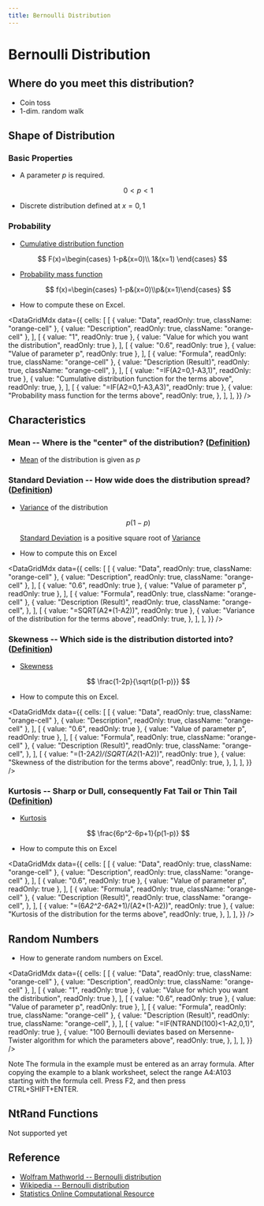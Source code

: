 ```yaml
---
title: Bernoulli Distribution
---
```



# Bernoulli Distribution

## Where do you meet this distribution?

- Coin toss
- 1-dim. random walk

## Shape of Distribution

### Basic Properties

- A parameter $p$ is required.

  $$
    0<p<1
  $$

- Discrete distribution defined at $x={0,1}$

### Probability

- [Cumulative distribution function](https://www.ntrand.com/glossary/#local_cumulative)

$$
  F(x)=\begin{cases} 1-p&(x=0)\\ 1&(x=1) \end{cases}
$$

- [Probability mass function](https://www.ntrand.com/glossary/#local_probabilitymass)

  $$
  f(x)=\begin{cases} 1-p&(x=0)\\p&(x=1)\end{cases}
  $$

- How to compute these on Excel.

<DataGridMdx
  data={{
    cells: [
      [
        { value: "Data", readOnly: true, className: "orange-cell" },
        { value: "Description", readOnly: true, className: "orange-cell" },
      ],
      [
        { value: "1", readOnly: true },
        { value: "Value for which you want the distribution", readOnly: true },
      ],
      [
        { value: "0.6", readOnly: true },
        { value: "Value of parameter p", readOnly: true },
      ],
      [
        { value: "Formula", readOnly: true, className: "orange-cell" },
        {
          value: "Description (Result)",
          readOnly: true,
          className: "orange-cell",
        },
      ],
      [
        { value: "=IF(A2=0,1-A3,1)", readOnly: true },
        {
          value: "Cumulative distribution function for the terms above",
          readOnly: true,
        },
      ],
      [
        { value: "=IF(A2=0,1-A3,A3)", readOnly: true },
        {
          value: "Probability mass function for the terms above",
          readOnly: true,
        },
      ],
    ],
  }}
/>

## Characteristics

### Mean -- Where is the "center" of the distribution? ([Definition](https://www.ntrand.com/glossary/#local_mean))

- [Mean](https://www.ntrand.com/glossary/#local_mean) of the distribution is given as $p$

### Standard Deviation -- How wide does the distribution spread? ([Definition](https://www.ntrand.com/glossary/#local_standard_deviation))

- [Variance](https://www.ntrand.com/glossary/#local_variance) of the distribution

  $$
  p(1-p)
  $$

  [Standard Deviation](https://www.ntrand.com/glossary/#local_standard_deviation) is a positive square root of [Variance](https://www.ntrand.com/glossary/#local_variance)

- How to compute this on Excel

<DataGridMdx
  data={{
    cells: [
      [
        { value: "Data", readOnly: true, className: "orange-cell" },
        { value: "Description", readOnly: true, className: "orange-cell" },
      ],
      [
        { value: "0.6", readOnly: true },
        { value: "Value of parameter p", readOnly: true },
      ],
      [
        { value: "Formula", readOnly: true, className: "orange-cell" },
        {
          value: "Description (Result)",
          readOnly: true,
          className: "orange-cell",
        },
      ],
      [
        { value: "=SQRT(A2*(1-A2))", readOnly: true },
        {
          value: "Variance of the distribution for the terms above",
          readOnly: true,
        },
      ],
    ],
  }}
/>

### Skewness -- Which side is the distribution distorted into? ([Definition](https://www.ntrand.com/glossary/#local_skewness))

- [Skewness](https://www.ntrand.com/glossary/#local_skewness)

  $$
  \frac{1-2p}{\sqrt{p(1-p)}}
  $$

- How to compute this on Excel.

<DataGridMdx
  data={{
    cells: [
      [
        { value: "Data", readOnly: true, className: "orange-cell" },
        { value: "Description", readOnly: true, className: "orange-cell" },
      ],
      [
        { value: "0.6", readOnly: true },
        { value: "Value of parameter p", readOnly: true },
      ],
      [
        { value: "Formula", readOnly: true, className: "orange-cell" },
        {
          value: "Description (Result)",
          readOnly: true,
          className: "orange-cell",
        },
      ],
      [
        { value: "=(1-2*A2)/(SQRT(A2*(1-A2))", readOnly: true },
        {
          value: "Skewness of the distribution for the terms above",
          readOnly: true,
        },
      ],
    ],
  }}
/>

### Kurtosis -- Sharp or Dull, consequently Fat Tail or Thin Tail ([Definition](https://www.ntrand.com/glossary/#local_kurtosis))

- [Kurtosis](https://www.ntrand.com/glossary/#local_kurtosis)

  $$
  \frac{6p^2-6p+1}{p(1-p)}
  $$

- How to compute this on Excel

<DataGridMdx
  data={{
    cells: [
      [
        { value: "Data", readOnly: true, className: "orange-cell" },
        { value: "Description", readOnly: true, className: "orange-cell" },
      ],
      [
        { value: "0.6", readOnly: true },
        { value: "Value of parameter p", readOnly: true },
      ],
      [
        { value: "Formula", readOnly: true, className: "orange-cell" },
        {
          value: "Description (Result)",
          readOnly: true,
          className: "orange-cell",
        },
      ],
      [
        { value: "=(6*A2^2-6*A2+1)/(A2*(1-A2))", readOnly: true },
        {
          value: "Kurtosis of the distribution for the terms above",
          readOnly: true,
        },
      ],
    ],
  }}
/>

## Random Numbers

- How to generate random numbers on Excel.

<DataGridMdx
  data={{
    cells: [
      [
        { value: "Data", readOnly: true, className: "orange-cell" },
        { value: "Description", readOnly: true, className: "orange-cell" },
      ],
      [
        { value: "1", readOnly: true },
        { value: "Value for which you want the distribution", readOnly: true },
      ],
      [
        { value: "0.6", readOnly: true },
        { value: "Value of parameter p", readOnly: true },
      ],
      [
        { value: "Formula", readOnly: true, className: "orange-cell" },
        {
          value: "Description (Result)",
          readOnly: true,
          className: "orange-cell",
        },
      ],
      [
        { value: "=IF(NTRAND(100)<1-A2,0,1)", readOnly: true },
        {
          value:
            "100 Bernoulli deviates based on Mersenne-Twister algorithm for which the parameters above",
          readOnly: true,
        },
      ],
    ],
  }}
/>

Note The formula in the example must be entered as an array formula. After copying the example to a blank worksheet, select the range A4:A103 starting with the formula cell. Press F2, and then press CTRL+SHIFT+ENTER.

## NtRand Functions

Not supported yet

## Reference

- [Wolfram Mathworld -- Bernoulli distribution](http://mathworld.wolfram.com/BernoulliDistribution.html)
- [Wikipedia -- Bernoulli distribution](http://en.wikipedia.org/wiki/Bernoulli_distribution)
- [Statistics Online Computational Resource](http://www.socr.ucla.edu/htmls/SOCR_Distributions.html)
